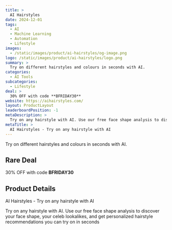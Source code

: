 ```yaml
---
title: >
  AI Hairstyles
date: 2024-12-01
tags:
  - AI
  - Machine Learning
  - Automation
  - Lifestyle
images:
  - /static/images/product/ai-hairstyles/og-image.png
logo: /static/images/product/ai-hairstyles/logo.png
summary: >
  Try on different hairstyles and colours in seconds with AI.
categories:
  - AI Tools
subcategories:
  - Lifestyle
deal: >
  30% OFF with code **BFRIDAY30**
website: https://aihairstyles.com/
layout: ProductLayout
leaderboardPosition: -1
metaDescription: >
  Try on any hairstyle with AI. Use our free face shape analysis to discover your face shape, your celeb lookalikes, and get personalized hairstyle recommendations you can try on in seconds
metaTitle: >
  AI Hairstyles - Try on any hairstyle with AI
---
```

Try on different hairstyles and colours in seconds with AI.

## Rare Deal

30% OFF with code **BFRIDAY30**

## Product Details

AI Hairstyles - Try on any hairstyle with AI

Try on any hairstyle with AI. Use our free face shape analysis to discover your face shape, your celeb lookalikes, and get personalized hairstyle recommendations you can try on in seconds
